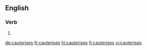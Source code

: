 {{also|cautérisés|cautérises}}
==English==

===Verb===
{{head|en|verb form}}

# {{en-third-person singular of|cauterise}}

[[de:cauterises]]
[[fr:cauterises]]
[[hi:cauterises]]
[[fi:cauterises]]
[[vi:cauterises]]